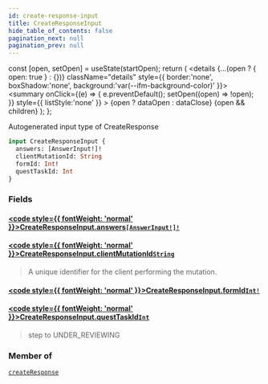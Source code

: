 ```yaml
---
id: create-response-input
title: CreateResponseInput
hide_table_of_contents: false
pagination_next: null
pagination_prev: null
---
```







  const [open, setOpen] = useState(startOpen);
  return (
    <details {...(open ? { open: true } : {})} className="details" style={{ border:'none', boxShadow:'none', background:'var(--ifm-background-color)' }}>
      <summary
        onClick={(e) => {
          e.preventDefault();
          setOpen((open) => !open);
        }}
        style={{ listStyle:'none' }}
      >
      {open ? dataOpen : dataClose}
      </summary>
      {open && children}
    </details>
  );
};




Autogenerated input type of CreateResponse


```graphql
input CreateResponseInput {
  answers: [AnswerInput!]!
  clientMutationId: String
  formId: Int!
  questTaskId: Int
}
```


### Fields

#### [<code style={{ fontWeight: 'normal' }}>CreateResponseInput.<b>answers</b></code>](#)<Bullet />[`[AnswerInput!]!`](/inputs/answer-input) <Badge class="secondary" text="non-null"/> <Badge class="secondary" text="input"/>
> 
> 

#### [<code style={{ fontWeight: 'normal' }}>CreateResponseInput.<b>clientMutationId</b></code>](#)<Bullet />[`String`](/scalars/string) <Badge class="secondary" text="scalar"/>
> A unique identifier for the client performing the mutation.
> 

#### [<code style={{ fontWeight: 'normal' }}>CreateResponseInput.<b>formId</b></code>](#)<Bullet />[`Int!`](/scalars/int) <Badge class="secondary" text="non-null"/> <Badge class="secondary" text="scalar"/>
> 
> 

#### [<code style={{ fontWeight: 'normal' }}>CreateResponseInput.<b>questTaskId</b></code>](#)<Bullet />[`Int`](/scalars/int) <Badge class="secondary" text="scalar"/>
> step to UNDER_REVIEWING 
> 



### Member of

[`createResponse`](/mutations/create-response)  <Badge class="secondary" text="mutation"/>

